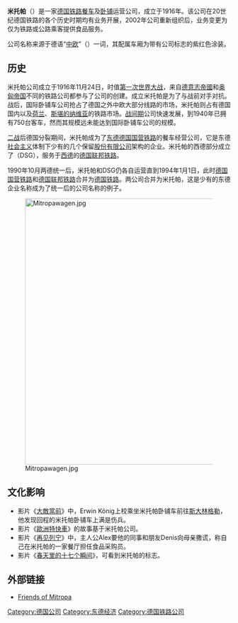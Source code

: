 {{Unreferenced|time=2021-10-23T01:08:45+00:00}}
{{noteTA
|G1=Transport
|G2=DE
|G3=Unit
|G4=Railway
}}
{{Infobox company
| name             = 米托帕<br>Mitropa
| logo             = [[File:Mitropa-Logo-1949.svg|160px]]
| type             = 
| genre            = 
| fate             = 
| predecessor      = 
| successor        = 
| foundation       = 1916年
| founder          = 
| defunct          = 
| location_city    = [[慕尼黑|慕尼黑]]
| location_country = [[德国|德国]]
| location         = 
| locations        = 
| area_served      = 大慕尼黑地区
| key_people       = 
| industry         = [[公共交通|公共交通]]
| products         = 
| services         = 
| revenue          = 
| operating_income = 
| net_income       = 
| aum              = 
| assets           = 
| equity           = 
| owner            = 
| num_employees    = 
| parent           = 
| divisions        = 
| subsid           = 
| homepage         = 
| footnotes        = 
| intl             = 
}}
'''米托帕'''（{{lang-de|Mitropa，Mitteleuropäische Schlaf- und Speisewagen Aktiengesellschaft，Mitropa AG}}）是一家[[德国|德国]][[鐵路運輸|铁路]][[餐车|餐车]]及[[卧铺车|卧铺]]运营公司，成立于1916年。该公司在20世纪德国铁路的各个历史时期均有业务开展，2002年公司重新组织后，业务变更为仅为铁路或公路乘客提供食品服务。

公司名称来源于德语“[[中歐_(德語詞彙)|中欧]]”（{{lang|de|Mitteleuropa}}）一词，其配属车厢为带有公司标志的紫红色涂装。

==历史==
米托帕公司成立于1916年11月24日，时值[[第一次世界大战|第一次世界大战]]，来自[[德意志帝國|德意志帝國]]和[[奥匈帝国|奥匈帝国]]不同的铁路公司都参与了公司的创建。成立米托帕是为了与战前对手{{link-en|国际卧铺车公司|Compagnie Internationale des Wagons-Lits}}对抗。战后，国际卧铺车公司抢占了德国之外中欧大部分线路的市场，米托帕则占有德国国内以及[[荷兰|荷兰]]、[[斯堪的纳维亚|斯堪的纳维亚]]的铁路市场。[[战间期|战间期]]公司快速发展，到1940年已拥有750台客车，然而其规模远未能达到国际卧铺车公司的规模。

[[二战|二战]]后德国分裂期间，米托帕成为了[[东德|东德]][[德国国营铁路|德国国营铁路]]的餐车经营公司，它是东德[[社会主义|社会主义]]体制下少有的几个保留[[股份有限公司|股份有限公司]]架构的企业。米托帕的西德部分成立了{{link-en|德国卧铺及餐车公司|Deutsche Schlafwagen- und Speisewagengesellschaft}}（DSG），服务于[[西德|西德]]的[[德国联邦铁路|德国联邦铁路]]。

1990年10月两德统一后，米托帕和DSG仍各自运营直到1994年1月1日，此时[[德国国营铁路|德国国营铁路]]和[[德国联邦铁路|德国联邦铁路]]合并为[[德国铁路|德国铁路]]。两公司合并为米托帕，这是少有的东德企业名称成为了统一后的公司名称的例子。

[[File:Mitropawagen.jpg|600px]]

==文化影响==
*影片《[[大敵當前|大敵當前]]》中，Erwin König上校乘坐米托帕卧铺车前往[[斯大林格勒战役|斯大林格勒]]，他发现回程的米托帕卧铺车上满是伤兵。
*影片《[[歐洲特快車|歐洲特快車]]》的故事基于米托帕公司。
*影片《[[再见列宁|再见列宁]]》中，主人公Alex要他的同事和朋友Denis向母亲撒谎，称自己在米托帕的一家餐厅担任食品采购员。
*影片《[[春天里的十七个瞬间|春天里的十七个瞬间]]》，可看到米托帕的标志。

== 外部链接 ==
{{Commonscat|Mitropa|米托帕}}
* [https://web.archive.org/web/20110514060959/http://www.mitropafreunde.de/ Friends of Mitropa]

[[Category:德国公司|Category:德国公司]]
[[Category:东德经济|Category:东德经济]]
[[Category:德国铁路公司|Category:德国铁路公司]]